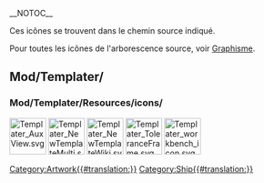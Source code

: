__NOTOC__
<languages/>

Ces icônes se trouvent dans le chemin source indiqué. 

Pour toutes les icônes de l'arborescence source, voir [[Artwork/fr|Graphisme]].

== Mod/Templater/ ==

=== Mod/Templater/Resources/icons/ ===

[[File:Templater_AuxView.svg|64px]]
[[File:Templater_NewTemplateMulti.svg|64px]]
[[File:Templater_NewTemplateWiki.svg|64px]]
[[File:Templater_ToleranceFrame.svg|64px]]
[[File:Templater_workbench_icon.svg|64px]]


[[Category:Artwork{{#translation:}}]]
<noinclude>[[Category:Ship{{#translation:}}]]</noinclude> <!-- we don't want this transcluded -->